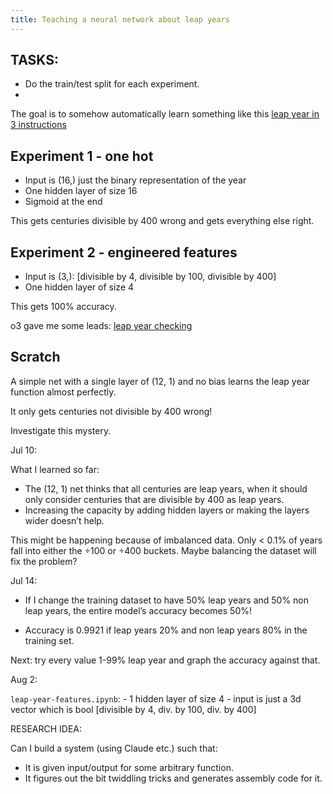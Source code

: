 ```yaml
---
title: Teaching a neural network about leap years 
---
```


## TASKS:

- Do the train/test split for each experiment.
-  

The goal is to somehow automatically learn something like this
[leap year in 3 instructions](https://hueffner.de/falk/blog/a-leap-year-check-in-three-instructions.html)

## Experiment 1 - one hot

- Input is (16,) just the binary representation of the year
- One hidden layer of size 16
- Sigmoid at the end

This gets centuries divisible by 400 wrong and gets everything else right.

## Experiment 2 - engineered features

- Input is (3,): [divisible by 4, divisible by 100, divisible by 400]
- One hidden layer of size 4

This gets 100% accuracy.

o3 gave me some leads: [leap year checking](https://chatgpt.com/c/688dfd70-4df4-832a-8773-d7dc9e6c24d0)

## Scratch

A simple net with a single layer of (12, 1) and no bias learns the leap
year function almost perfectly.

It only gets centuries not divisible by 400 wrong!

Investigate this mystery.

Jul 10:

What I learned so far:

- The (12, 1) net thinks that all centuries are leap years, when it should only consider centuries that are divisible by 400 as leap years.
- Increasing the capacity by adding hidden layers or making the layers wider doesn't help.

This might be happening because of imbalanced data. Only < 0.1% of years fall into either the ÷100 or ÷400 buckets. Maybe balancing the dataset will fix the problem?

Jul 14:

- If I change the training dataset to have 50% leap years and 50% non leap years, the entire model's accuracy becomes 50%!

- Accuracy is 0.9921 if leap years 20% and non leap years 80% in the training set.

Next: try every value 1-99% leap year and graph the accuracy against that.

Aug 2:

`leap-year-features.ipynb`:
- 1 hidden layer of size 4
- input is just a 3d vector which is bool [divisible by 4, div. by 100, div. by 400]

RESEARCH IDEA:

Can I build a system (using Claude etc.) such that:

- It is given input/output for some arbitrary function.
- It figures out the bit twiddling tricks and generates assembly code for it.